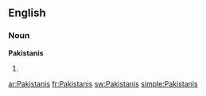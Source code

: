 ==English==

===Noun===
'''Pakistanis'''

# {{plural of|[[Pakistani]]}}

[[ar:Pakistanis]]
[[fr:Pakistanis]]
[[sw:Pakistanis]]
[[simple:Pakistanis]]